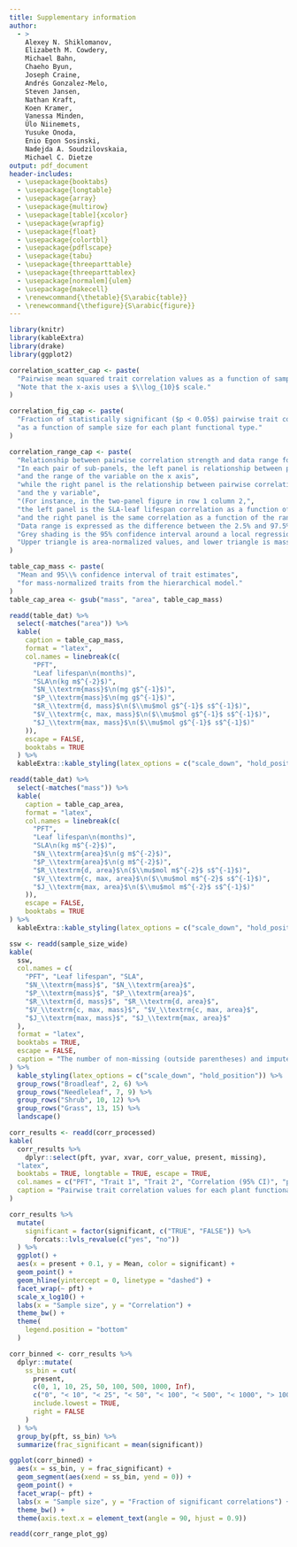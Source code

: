 ```yaml
---
title: Supplementary information
author:
  - >
    Alexey N. Shiklomanov,
    Elizabeth M. Cowdery,
    Michael Bahn,
    Chaeho Byun,
    Joseph Craine,
    Andrés Gonzalez-Melo,
    Steven Jansen,
    Nathan Kraft,
    Koen Kramer,
    Vanessa Minden,
    Ülo Niinemets,
    Yusuke Onoda,
    Enio Egon Sosinski,
    Nadejda A. Soudzilovskaia,
    Michael C. Dietze
output: pdf_document
header-includes:
  - \usepackage{booktabs}
  - \usepackage{longtable}
  - \usepackage{array}
  - \usepackage{multirow}
  - \usepackage[table]{xcolor}
  - \usepackage{wrapfig}
  - \usepackage{float}
  - \usepackage{colortbl}
  - \usepackage{pdflscape}
  - \usepackage{tabu}
  - \usepackage{threeparttable}
  - \usepackage{threeparttablex}
  - \usepackage[normalem]{ulem}
  - \usepackage{makecell}
  - \renewcommand{\thetable}{S\arabic{table}}
  - \renewcommand{\thefigure}{S\arabic{figure}}
---
```


```r
library(knitr)
library(kableExtra)
library(drake)
library(ggplot2)

correlation_scatter_cap <- paste(
  "Pairwise mean squared trait correlation values as a function of sample size.",
  "Note that the x-axis uses a $\\log_{10}$ scale."
)

correlation_fig_cap <- paste(
  "Fraction of statistically significant ($p < 0.05$) pairwise trait correlation estimates",
  "as a function of sample size for each plant functional type."
)

correlation_range_cap <- paste(
  "Relationship between pairwise correlation strength and data range for each PFT.",
  "In each pair of sub-panels, the left panel is relationship between pairwise correlation",
  "and the range of the variable on the x axis",
  "while the right panel is the relationship between pairwise correlation",
  "and the y variable",
  "(For instance, in the two-panel figure in row 1 column 2,",
  "the left panel is the SLA-leaf lifespan correlation as a function of the range of SLA",
  "and the right panel is the same correlation as a function of the range of leaf lifespan).",
  "Data range is expressed as the difference between the 2.5% and 97.5% quantiles of each normalized trait (i.e. $\\frac{X}{E[X]}$).",
  "Grey shading is the 95% confidence interval around a local regression (LOESS).",
  "Upper triangle is area-normalized values, and lower triangle is mass-normalized values."
)
```

```r
table_cap_mass <- paste(
  "Mean and 95\\% confidence interval of trait estimates",
  "for mass-normalized traits from the hierarchical model."
)
table_cap_area <- gsub("mass", "area", table_cap_mass)

readd(table_dat) %>%
  select(-matches("area")) %>%
  kable(
    caption = table_cap_mass,
    format = "latex",
    col.names = linebreak(c(
      "PFT",
      "Leaf lifespan\n(months)",
      "SLA\n(kg m$^{-2}$)",
      "$N_\\textrm{mass}$\n(mg g$^{-1}$)",
      "$P_\\textrm{mass}$\n(mg g$^{-1}$)",
      "$R_\\textrm{d, mass}$\n($\\mu$mol g$^{-1}$ s$^{-1}$)",
      "$V_\\textrm{c, max, mass}$\n($\\mu$mol g$^{-1}$ s$^{-1}$)",
      "$J_\\textrm{max, mass}$\n($\\mu$mol g$^{-1}$ s$^{-1}$)"
    )),
    escape = FALSE,
    booktabs = TRUE
  ) %>%
  kableExtra::kable_styling(latex_options = c("scale_down", "hold_position"))

readd(table_dat) %>%
  select(-matches("mass")) %>%
  kable(
	caption = table_cap_area,
	format = "latex",
    col.names = linebreak(c(
      "PFT",
      "Leaf lifespan\n(months)",
      "SLA\n(kg m$^{-2}$)",
      "$N_\\textrm{area}$\n(g m$^{-2}$)",
      "$P_\\textrm{area}$\n(g m$^{-2}$)",
      "$R_\\textrm{d, area}$\n($\\mu$mol m$^{-2}$ s$^{-1}$)",
      "$V_\\textrm{c, max, area}$\n($\\mu$mol m$^{-2}$ s$^{-1}$)",
      "$J_\\textrm{max, area}$\n($\\mu$mol m$^{-2}$ s$^{-1}$)"
    )),
	escape = FALSE,
	booktabs = TRUE
) %>%
  kableExtra::kable_styling(latex_options = c("scale_down", "hold_position"))
```

```r
ssw <- readd(sample_size_wide)
kable(
  ssw,
  col.names = c(
    "PFT", "Leaf lifespan", "SLA",
    "$N_\\textrm{mass}$", "$N_\\textrm{area}$",
    "$P_\\textrm{mass}$", "$P_\\textrm{area}$",
    "$R_\\textrm{d, mass}$", "$R_\\textrm{d, area}$",
    "$V_\\textrm{c, max, mass}$", "$V_\\textrm{c, max, area}$",
    "$J_\\textrm{max, mass}$", "$J_\\textrm{max, area}$"
  ),
  format = "latex",
  booktabs = TRUE,
  escape = FALSE,
  caption = "The number of non-missing (outside parentheses) and imputed (inside parentheses) observations of each trait for each plant functional type used in this analysis."
) %>%
  kable_styling(latex_options = c("scale_down", "hold_position")) %>%
  group_rows("Broadleaf", 2, 6) %>%
  group_rows("Needleleaf", 7, 9) %>%
  group_rows("Shrub", 10, 12) %>%
  group_rows("Grass", 13, 15) %>%
  landscape()
```

```r
corr_results <- readd(corr_processed)
kable(
  corr_results %>%
    dplyr::select(pft, yvar, xvar, corr_value, present, missing),
  "latex",
  booktabs = TRUE, longtable = TRUE, escape = TRUE,
  col.names = c("PFT", "Trait 1", "Trait 2", "Correlation (95% CI)", "present", "missing"),
  caption = "Pairwise trait correlation values for each plant functional type. Values with asterisks indicate correlations significantly different from zero ($p < 0.05$)."
)
```

```r
corr_results %>%
  mutate(
    significant = factor(significant, c("TRUE", "FALSE")) %>%
      forcats::lvls_revalue(c("yes", "no"))
  ) %>%
  ggplot() +
  aes(x = present + 0.1, y = Mean, color = significant) +
  geom_point() +
  geom_hline(yintercept = 0, linetype = "dashed") +
  facet_wrap(~ pft) +
  scale_x_log10() +
  labs(x = "Sample size", y = "Correlation") +
  theme_bw() +
  theme(
	legend.position = "bottom"
  )
```

```r
corr_binned <- corr_results %>%
  dplyr::mutate(
    ss_bin = cut(
      present,
      c(0, 1, 10, 25, 50, 100, 500, 1000, Inf),
      c("0", "< 10", "< 25", "< 50", "< 100", "< 500", "< 1000", "> 1000"),
      include.lowest = TRUE,
      right = FALSE
    )
  ) %>%
  group_by(pft, ss_bin) %>%
  summarize(frac_significant = mean(significant))

ggplot(corr_binned) +
  aes(x = ss_bin, y = frac_significant) +
  geom_segment(aes(xend = ss_bin, yend = 0)) +
  geom_point() +
  facet_wrap(~ pft) +
  labs(x = "Sample size", y = "Fraction of significant correlations") +
  theme_bw() +
  theme(axis.text.x = element_text(angle = 90, hjust = 0.9))
```

```r
readd(corr_range_plot_gg)
```

